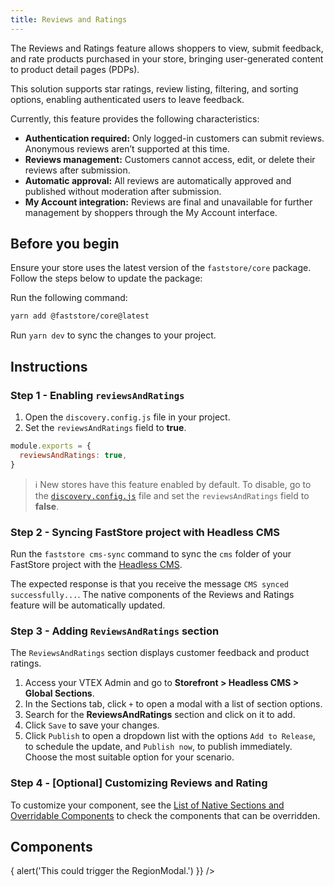 ```yaml
---
title: Reviews and Ratings
--- 
```


The Reviews and Ratings feature allows shoppers to view, submit feedback, and rate products purchased in your store, bringing user-generated content to product detail pages (PDPs).

This solution supports star ratings, review listing, filtering, and sorting options, enabling authenticated users to leave feedback. 

Currently, this feature provides the following characteristics:

- **Authentication required:** Only logged-in customers can submit reviews. Anonymous reviews aren’t supported at this time.
- **Reviews management:** Customers cannot access, edit, or delete their reviews after submission.
- **Automatic approval:** All reviews are automatically approved and published without moderation after submission.
- **My Account integration:** Reviews are final and unavailable for further management by shoppers through the My Account interface.

## Before you begin

Ensure your store uses the latest version of the `faststore/core` package. Follow the steps below to update the package:

Run the following command:

```bash
yarn add @faststore/core@latest
```

Run `yarn dev` to sync the changes to your project.

## Instructions

### Step 1 - Enabling `reviewsAndRatings`

1. Open the `discovery.config.js` file in your project.
2. Set the `reviewsAndRatings` field to **true**.

 ```javascript discovery.config.js
 module.exports = {
   reviewsAndRatings: true,
 }
 ```

 >ℹ️ New stores have this feature enabled by default. To disable, go to the [`discovery.config.js`](https://developers.vtex.com/docs/guides/faststore/project-structure-config-options) file and set the `reviewsAndRatings` field to **false**.

### Step 2 - Syncing FastStore project with Headless CMS

Run the `faststore cms-sync` command to sync the `cms` folder of your FastStore project with the [Headless CMS](https://developers.vtex.com/docs/guides/faststore/headless-cms-overview).

The expected response is that you receive the message `CMS synced successfully...`. The native components of the Reviews and Ratings feature will be automatically updated.

### Step 3 - Adding `ReviewsAndRatings` section

The `ReviewsAndRatings` section displays customer feedback and product ratings.

1. Access your VTEX Admin and go to **Storefront > Headless CMS > Global Sections**.
2. In the Sections tab, click `+` to open a modal with a list of section options.
3. Search for the **ReviewsAndRatings** section and click on it to add.
4. Click `Save` to save your changes.
5. Click `Publish` to open a dropdown list with the options `Add to Release`, to schedule the update, and `Publish now`, to publish immediately. Choose the most suitable option for your scenario.

### Step 4 - [Optional] Customizing Reviews and Rating

To customize your component, see the [List of Native Sections and Overridable Components](https://developers.vtex.com/docs/guides/faststore/building-sections-list-of-native-sections#reviews-and-ratings) to check the components that can be overridden.

## Components

<SectionList grid="column" columns={2}>
  <SectionItem
    title="Region Bar"
    description="A custom `Button` that triggers the `RegionModal`"
    actionPath="/docs/guides/faststore/molecules-region-bar"
  >
    <RegionBar
      postalCode={'151515'}
      onButtonClick={() => {
        alert('This could trigger the RegionModal.')
      }}
    />
  </SectionItem>
  <SectionItem
    title="Region Modal"
    description="A modal interface for selecting and configuring region-specific options."
    actionPath="/docs/guides/faststore/organisms-region-modal"
  >
    <UIProvider>
      <RegionModalUsage />
    </UIProvider>
  </SectionItem>
  <SectionItem
    title="Rating Field"
    description="Allows users to rate products when submitting reviews."
    actionPath="/docs/guides/faststore/molecules-rating-field"
  >
    <RatingField label="Rate the product from 1 to 5 stars" id="rating-field-default" />
  </SectionItem>
</SectionList>
